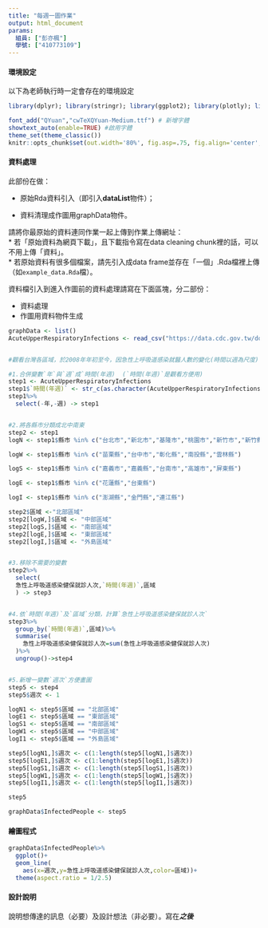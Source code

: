 ```yaml
---
title: "每週一圖作業"
output: html_document
params:
  組員: ["彭亦楓"]  
  學號: ["410773109"]
---
```


#### 環境設定

以下為老師執行時一定會存在的環境設定
```r
library(dplyr); library(stringr); library(ggplot2); library(plotly); library(lubridate); library(readr); library(tidyr); library(showtext)

font_add("QYuan","cwTeXQYuan-Medium.ttf") # 新增字體
showtext_auto(enable=TRUE) #啟用字體
theme_set(theme_classic())
knitr::opts_chunk$set(out.width='80%', fig.asp=.75, fig.align='center', fig.showtext=T)
```

#### 資料處理

此部份在做：

  * 原始Rda資料引入（即引入**dataList**物件）；
  
  * 資料清理成作圖用graphData物件。

請將你最原始的資料連同作業一起上傳到作業上傳網址：  
  * 若「原始資料為網頁下載」，且下載指令寫在data cleaning chunk裡的話，可以不用上傳「資料」。  
  * 若原始資料有很多個檔案，請先引入成data frame並存在「一個」.Rda檔裡上傳（如`example_data.Rda`檔）。  

資料檔引入到進入作圖前的資料處理請寫在下面區塊，分二部份：

  * 資料處理  
  * 作圖用資料物件生成
  
```r
graphData <- list()
AcuteUpperRespiratoryInfections <- read_csv("https://data.cdc.gov.tw/download?resourceid=06b3e609-e6d5-4cc5-abe4-a243e025dd94&dataurl=https://od.cdc.gov.tw/eic/NHI_AcuteUpperRespiratoryInfections.csv")

```
```r

```


```r
#觀看台灣各區域，於2008年年初至今，因急性上呼吸道感染就醫人數的變化(時間以週為尺度)(資料來源:疾病管制署資料開放平台)

#1.合併變數`年`與`週`成`時間(年週)  (`時間(年週)`是觀看方便用)
step1 <- AcuteUpperRespiratoryInfections
step1$`時間(年週)` <- str_c(as.character(AcuteUpperRespiratoryInfections$年),"-",as.character(AcuteUpperRespiratoryInfections$週))
step1%>%
  select(-年,-週) -> step1


#2.將各縣市分類成北中南東
step2 <- step1
logN <- step1$縣市 %in% c("台北市","新北市","基隆市","桃園市","新竹市","新竹縣","宜蘭縣")

logW <- step1$縣市 %in% c("苗栗縣","台中市","彰化縣","南投縣","雲林縣")

logS <- step1$縣市 %in% c("嘉義市","嘉義縣","台南市","高雄市","屏東縣")

logE <- step1$縣市 %in% c("花蓮縣","台東縣")

logI <- step1$縣市 %in% c("澎湖縣","金門縣","連江縣")

step2$區域 <-"北部區域"
step2[logW,]$區域 <- "中部區域"
step2[logS,]$區域 <- "南部區域"
step2[logE,]$區域 <- "東部區域"
step2[logI,]$區域 <- "外島區域"


#3.移除不需要的變數
step2%>%
  select(
  急性上呼吸道感染健保就診人次,`時間(年週)`,區域
  ) -> step3


#4.依`時間(年週)`及`區域`分類，計算`急性上呼吸道感染健保就診人次`
step3%>%
  group_by(`時間(年週)`,區域)%>%
  summarise(
    急性上呼吸道感染健保就診人次=sum(急性上呼吸道感染健保就診人次)
  )%>%
  ungroup()->step4


#5.新增一變數`週次`方便畫圖
step5 <- step4
step5$週次 <- 1

logN1 <- step5$區域 == "北部區域"
logE1 <- step5$區域 == "東部區域"
logS1 <- step5$區域 == "南部區域"
logW1 <- step5$區域 == "中部區域"
logI1 <- step5$區域 == "外島區域"

step5[logN1,]$週次 <- c(1:length(step5[logN1,]$週次))
step5[logE1,]$週次 <- c(1:length(step5[logE1,]$週次))
step5[logS1,]$週次 <- c(1:length(step5[logS1,]$週次))
step5[logW1,]$週次 <- c(1:length(step5[logW1,]$週次))
step5[logI1,]$週次 <- c(1:length(step5[logI1,]$週次))

step5

graphData$InfectedPeople <- step5
```


#### 繪圖程式

```r
graphData$InfectedPeople%>%
  ggplot()+
  geom_line(
    aes(x=週次,y=急性上呼吸道感染健保就診人次,color=區域))+
  theme(aspect.ratio = 1/2.5)
```

#### 設計說明
說明想傳達的訊息（必要）及設計想法（非必要）。寫在***之後
*** 


